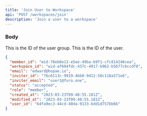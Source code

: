 ```yaml
---
title: 'Join User to Workspace'
api: 'POST /workspaces/join'
description: 'Join a user to a workspace'
---
```


### Body

<ParamField body="workspace_id" type="string" required>
  This is the ID of the user group.
</ParamField>

<ParamField body="user_id" type="string" required>
  This is the ID of the user.
</ParamField>

<ResponseExample>

```json 201: Created
{
  "member_id": "mid-78eb8e13-e5ee-49ba-b9f1-cfc814246cea",
  "workspace_id": "wid-af604fdc-437c-4917-b962-b5677c6ccdf8",
  "email": "edward@hopae.io",
  "inviter_id": "76c6113c-9919-4bb0-9d12-58c118a571e6",
  "inviter_email": "user1@furo.one",
  "status": "accepted",
  "role": "member",
  "created_at": "2023-03-23T09:48:55.181Z",
  "modified_at": "2023-03-23T09:48:55.181Z",
  "user_id": "64fa9ec3-44cd-40da-9133-bdd1d757bb6b"
}
```

</ResponseExample>
